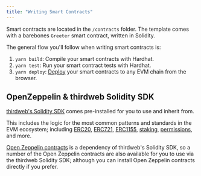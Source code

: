 ```yaml
---
title: "Writing Smart Contracts"
---
```


Smart contracts are located in the `/contracts` folder.
The template comes with a barebones `Greeter` smart contract, written in Solidity.

The general flow you'll follow when writing smart contracts is:

1. `yarn build`: Compile your smart contracts with Hardhat.
2. `yarn test`: Run your smart contract tests with Hardhat.
3. `yarn deploy`: [Deploy](/deploying-contracts) your smart contracts to any EVM chain from the browser.

## OpenZeppelin & thirdweb Solidity SDK

[thirdweb's Solidity SDK](https://portal.thirdweb.com/solidity) comes pre-installed for you to use and inherit from.

This includes the logic for the most common patterns and standards in the EVM ecosystem; including
[ERC20](https://portal.thirdweb.com/solidity/base-contracts/erc20base),
[ERC721](https://portal.thirdweb.com/solidity/base-contracts/erc721base),
[ERC1155](https://portal.thirdweb.com/solidity/base-contracts/erc1155base),
[staking](https://portal.thirdweb.com/solidity/base-contracts/staking/staking721base),
[permissions](https://portal.thirdweb.com/solidity/extensions/permissionsenumerable), and more.

[Open Zeppelin contracts](https://www.openzeppelin.com/contracts) is a dependency of thirdweb's Solidity SDK, so a number of the Open Zeppelin contracts are also available for you to use via
the thirdweb Solidity SDK; although you can install Open Zeppelin contracts directly if you prefer.
